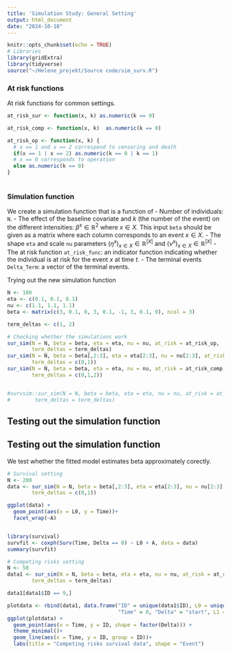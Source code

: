 ```yaml
---
title: 'Simulation Study: General Setting'
output: html_document
date: "2024-10-18"
---
```


```r
knitr::opts_chunk$set(echo = TRUE)
# Libraries
library(gridExtra)
library(tidyverse)
source("~/Helene_projekt/Source code/sim_surv.R")
```

### At risk functions

At risk functions for common settings.

```r
at_risk_sur <- function(x, k) as.numeric(k == 0)

at_risk_comp <- function(x, k)  as.numeric(k == 0)

at_risk_op <- function(x, k) {
  # x == 1 and x == 2 correspond to censoring and death
  if(x == 1 | x == 2) as.numeric(k == 0 | k == 1)
  # x == 0 corresponds to operation
  else as.numeric(k == 0)
}
 
```

### Simulation function

We create a simulation function that is a function of
- Number of individuals: `N`.
- The effect of the baseline covariate and $k$ (the number of the event) on the different intensities: $\beta^x \in \mathbb{R}^{2}$ where $x \in X$. This input `beta` should be given as a matrix where each column corresponds to an event $x \in X$.
- The shape `eta` and scale `nu` parameters $(\eta^x)_{x \in X} \in \mathbb{R}^{|X|}$ and $(\nu^x)_{x \in X} \in \mathbb{R}^{|X|}$
- The at risk function `at_risk_func`: an indicator function indicating whether the individual is at risk for the event $x$ at time $t$.
- The terminal events `Delta_Term`: a vector of the terminal events.

Trying out the new simulation function

```r
N <- 100
eta <- c(0.1, 0.1, 0.1)
nu <- c(1.1, 1.1, 1.1)
beta <- matrix(c(3, 0.1, 0, 3, 0.1, -1, 3, 0.1, 0), ncol = 3)

term_deltas <- c(1, 2)

# Checking whether the simulations work
sur_sim(N = N, beta = beta, eta = eta, nu = nu, at_risk = at_risk_op, 
        term_deltas = term_deltas)
sur_sim(N = N, beta = beta[,2:3], eta = eta[2:3], nu = nu[2:3], at_risk = at_risk_sur, 
        term_deltas = c(0,1))
sur_sim(N = N, beta = beta, eta = eta, nu = nu, at_risk = at_risk_comp, 
        term_deltas = c(0,1,2))


#survsim::sur_sim(N = N, beta = beta, eta = eta, nu = nu, at_risk = at_risk_op, 
#        term_deltas = term_deltas)

```

## Testing out the simulation function

## Testing out the simulation function

We test whether the fitted model estimates beta approximately corectly.

```r
# Survival setting
N <- 200
data <- sur_sim(N = N, beta = beta[,2:3], eta = eta[2:3], nu = nu[2:3], at_risk = at_risk_sur, 
        term_deltas = c(0,1))

ggplot(data) +
  geom_point(aes(x = L0, y = Time))+
  facet_wrap(~A)


library(survival)
survfit <- coxph(Surv(Time, Delta == 0) ~ L0 + A, data = data)
summary(survfit)

# Competing risks setting
N <- 50
data1 <- sur_sim(N = N, beta = beta, eta = eta, nu = nu, at_risk = at_risk_op, 
        term_deltas = term_deltas)

data1[data1$ID == 9,]

plotdata <- rbind(data1, data.frame("ID" = unique(data1$ID), L0 = unique(data1$L0),
                                    "Time" = 0, "Delta" = "start", L1 = 0, A = unique(data1$A)))
ggplot(plotdata) +
  geom_point(aes(x = Time, y = ID, shape = factor(Delta))) +
  theme_minimal()+
  geom_line(aes(x = Time, y = ID, group = ID))+
  labs(title = "Competing risks survival data", shape = "Event")

```













